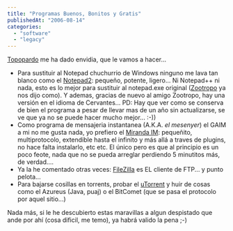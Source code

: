 ```yaml
---
title: "Programas Buenos, Bonitos y Gratis"
publishedAt: "2006-08-14"
categories: 
  - "software"
  - "legacy"
---
```


[Topopardo](http://weblog.topopardo.com/) me ha dado envidia, que le vamos a hacer...

- Para sustituir al Notepad chuchurrio de Windows ninguno me lava tan blanco como el [Notepad2](http://www.flos-freeware.ch/notepad2.html): pequeño, potente, ligero... Ni Notepad++ ni nada, esto es lo mejor para sustituir al notepad.exe original ([Zootropo](http://mundogeek.net/archivos/2004/06/25/reemplazando-el-bloc-de-notas/) ya nos dijo como). Y ademas, gracias de nuevo al amigo Zootropo, hay una versión en el idioma de Cervantes... PD: Hay que ver como se conserva de bien el programa a pesar de llevar mas de un año sin actualizarse, se ve que ya no se puede hacer mucho mejor... :-))
- Como programa de mensajeria instantanea (A.K.A. _el mesenyer_) el GAIM a mi no me gusta nada, yo prefiero el [Miranda IM](http://www.miranda-im.org/): pequeñito, multiprotocolo, extendible hasta el infinito y más allá a traves de plugins, no hace falta instalarlo, etc etc. El único pero es que al principio es un poco feote, nada que no se pueda arreglar perdiendo 5 minutitos más, de verdad....
- Ya la he comentado otras veces: [FileZilla](http://filezilla.sourceforge.net/) es EL cliente de FTP... y punto pelota...
- Para bajarse cosillas en torrents, probar el [uTorrent](http://www.utorrent.com/) y huir de cosas como el Azureus (Java, puaj) o el BitComet (que se pasa el protocolo por aquel sitio...)

Nada más, si le he descubierto estas maravillas a algun despistado que ande por ahí (cosa dificil, me temo), ya habrá valido la pena ;-)
